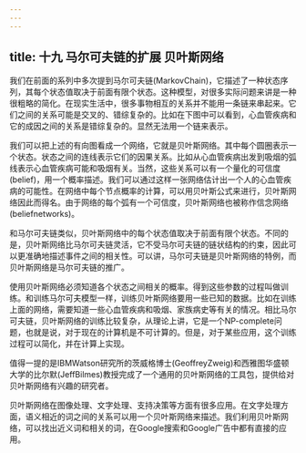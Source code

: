 ```yaml
---
---
---
```

title: 十九 马尔可夫链的扩展 贝叶斯网络
---




我们在前面的系列中多次提到马尔可夫链(MarkovChain)，它描述了一种状态序列，其每个状态值取决于前面有限个状态。这种模型，对很多实际问题来讲是一种很粗略的简化。在现实生活中，很多事物相互的关系并不能用一条链来串起来。它们之间的关系可能是交叉的、错综复杂的。比如在下图中可以看到，心血管疾病和它的成因之间的关系是错综复杂的。显然无法用一个链来表示。

我们可以把上述的有向图看成一个网络，它就是贝叶斯网络。其中每个圆圈表示一个状态。状态之间的连线表示它们的因果关系。比如从心血管疾病出发到吸烟的弧线表示心血管疾病可能和吸烟有关。当然，这些关系可以有一个量化的可信度(belief)，用一个概率描述。我们可以通过这样一张网络估计出一个人的心血管疾病的可能性。在网络中每个节点概率的计算，可以用贝叶斯公式来进行，贝叶斯网络因此而得名。由于网络的每个弧有一个可信度，贝叶斯网络也被称作信念网络(beliefnetworks)。

和马尔可夫链类似，贝叶斯网络中的每个状态值取决于前面有限个状态。不同的是，贝叶斯网络比马尔可夫链灵活，它不受马尔可夫链的链状结构的约束，因此可以更准确地描述事件之间的相关性。可以讲，马尔可夫链是贝叶斯网络的特例，而贝叶斯网络是马尔可夫链的推广。

使用贝叶斯网络必须知道各个状态之间相关的概率。得到这些参数的过程叫做训练。和训练马尔可夫模型一样，训练贝叶斯网络要用一些已知的数据。比如在训练上面的网络，需要知道一些心血管疾病和吸烟、家族病史等有关的情况。相比马尔可夫链，贝叶斯网络的训练比较复杂，从理论上讲，它是一个NP-complete问题，也就是说，对于现在的计算机是不可计算的。但是，对于某些应用，这个训练过程可以简化，并在计算上实现。

值得一提的是IBMWatson研究所的茨威格博士(GeoffreyZweig)和西雅图华盛顿大学的比尔默(JeffBilmes)教授完成了一个通用的贝叶斯网络的工具包，提供给对贝叶斯网络有兴趣的研究者。

贝叶斯网络在图像处理、文字处理、支持决策等方面有很多应用。在文字处理方面，语义相近的词之间的关系可以用一个贝叶斯网络来描述。我们利用贝叶斯网络，可以找出近义词和相关的词，在Google搜索和Google广告中都有直接的应用。